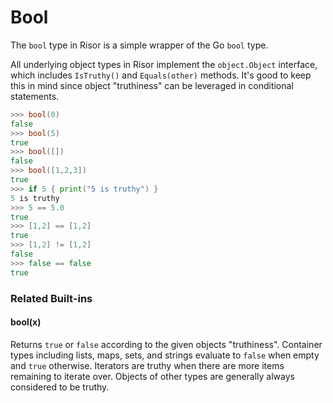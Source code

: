 # Bool

The `bool` type in Risor is a simple wrapper of the Go `bool` type.

All underlying object types in Risor implement the `object.Object` interface,
which includes `IsTruthy()` and `Equals(other)` methods. It's good to keep this
in mind since object "truthiness" can be leveraged in conditional statements.

```go
>>> bool(0)
false
>>> bool(5)
true
>>> bool([])
false
>>> bool([1,2,3])
true
>>> if 5 { print("5 is truthy") }
5 is truthy
>>> 5 == 5.0
true
>>> [1,2] == [1,2]
true
>>> [1,2] != [1,2]
false
>>> false == false
true
```

### Related Built-ins

#### bool(x)

Returns `true` or `false` according to the given objects "truthiness". Container
types including lists, maps, sets, and strings evaluate to `false` when empty
and `true` otherwise. Iterators are truthy when there are more items remaining
to iterate over. Objects of other types are generally always considered to
be truthy.
